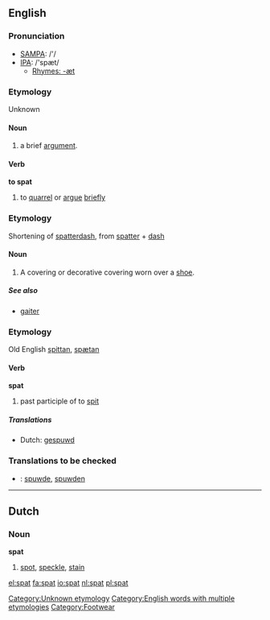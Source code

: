 {{see|spät}}
==English==

===Pronunciation===
*[[w:SAMPA|SAMPA]]: /'/
*[[w:IPA|IPA]]: /'spæt/
**[[Rhymes:English:-æt|Rhymes: -æt]]

===Etymology===
Unknown
[[Category:Unknown etymology]]

====Noun====
{{en-noun}}

# a brief [[argument]].

====Verb====
'''to spat'''

# to [[quarrel]] or [[argue]] [[briefly]]

===Etymology===
Shortening of [[spatterdash]], from [[spatter]] + [[dash]]

====Noun====
{{en-noun}}

# A covering or decorative covering worn over a [[shoe]].

=====See also=====
*[[gaiter]]

===Etymology===
Old English [[spittan]], [[spætan]]

====Verb====
'''spat'''

# past participle of to [[spit]]

=====Translations=====
*Dutch: [[gespuwd]]

===Translations to be checked===
*{{ttbc|Dutch}}: [[spuwde]], [[spuwden]]

----

==Dutch==

===Noun===
'''spat''' {{m}}

# [[spot]], [[speckle]], [[stain]]

[[Category:English words with multiple etymologies]]

[[Category:Footwear]]

[[el:spat]]
[[fa:spat]]
[[io:spat]]
[[nl:spat]]
[[pl:spat]]